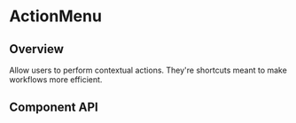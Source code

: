 
# ActionMenu

## Overview

Allow users to perform contextual actions. They're shortcuts meant to make
workflows more efficient.

<Canvas>
  <Story id="components-actionmenu--default" />
</Canvas>

## Component API

<ArgsTable />
